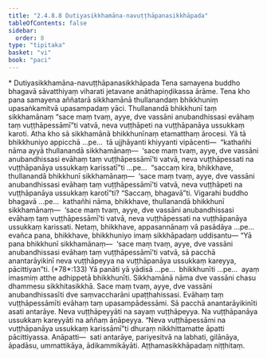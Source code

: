 ```yaml
---
title: "2.4.8.8 Dutiyasikkhamāna-navuṭṭhāpanasikkhāpada"
tableOfContents: false
sidebar:
  order: 8
type: "tipitaka"
basket: "vi"
book: "paci"
---
```



<DynamicBreadcrumb />

<Paragraph type="center" book="paci">
* Dutiyasikkhamāna-navuṭṭhāpanasikkhāpada
</Paragraph>

<Division number="1154" book="paci" e="ch" v="2" p="444">

<Paragraph number="3372" book="paci">
Tena samayena buddho bhagavā sāvatthiyaṃ viharati jetavane anāthapiṇḍikassa ārāme. Tena kho pana samayena aññatarā sikkhamānā thullanandaṃ bhikkhuniṃ upasaṅkamitvā upasampadaṃ yāci. Thullanandā bhikkhunī taṃ sikkhamānaṃ “sace maṃ tvaṃ, ayye, dve vassāni anubandhissasi evāhaṃ taṃ vuṭṭhāpessāmī”ti vatvā, neva vuṭṭhāpeti na vuṭṭhāpanāya ussukkaṃ karoti.
</Paragraph>

<Paragraph number="3373" book="paci">
Atha kho sā sikkhamānā bhikkhunīnaṃ etamatthaṃ ārocesi. Yā tā bhikkhuniyo appicchā …pe…  tā ujjhāyanti khiyyanti vipācenti—  “kathañhi nāma ayyā thullanandā sikkhamānaṃ—  ‘sace maṃ tvaṃ, ayye, dve vassāni anubandhissasi evāhaṃ taṃ vuṭṭhāpessāmī’ti vatvā, neva vuṭṭhāpessati na vuṭṭhāpanāya ussukkaṃ karissatī”ti …pe…  “saccaṃ kira, bhikkhave, thullanandā bhikkhunī sikkhamānaṃ—  ‘sace maṃ tvaṃ, ayye, dve vassāni anubandhissasi evāhaṃ taṃ vuṭṭhāpessāmī’ti vatvā, neva vuṭṭhāpeti na vuṭṭhāpanāya ussukkaṃ karotī”ti? “Saccaṃ, bhagavā”ti. Vigarahi buddho bhagavā …pe…  kathañhi nāma, bhikkhave, thullanandā bhikkhunī sikkhamānaṃ—  ‘sace maṃ tvaṃ, ayye, dve vassāni anubandhissasi evāhaṃ taṃ vuṭṭhāpessāmī’ti vatvā, neva vuṭṭhāpessati na vuṭṭhāpanāya ussukkaṃ karissati. Netaṃ, bhikkhave, appasannānaṃ vā pasādāya …pe…  evañca pana, bhikkhave, bhikkhuniyo imaṃ sikkhāpadaṃ uddisantu—
</Paragraph>

</Division>
<Division number="1155" book="paci" e="ch" v="2" p="444">

<Paragraph number="3374" book="paci">
<Emphasis>“Yā pana bhikkhunī sikkhamānaṃ—  ‘sace maṃ tvaṃ, ayye, dve vassāni anubandhissasi evāhaṃ taṃ vuṭṭhāpessāmī’ti vatvā, sā pacchā anantarāyikinī</Emphasis> <Emphasis>neva vuṭṭhāpeyya na vuṭṭhāpanāya ussukkaṃ kareyya, pācittiyan”</Emphasis>ti. (*78*:<Emphasis>133</Emphasis>)
</Paragraph>

</Division>
<Division number="1156" book="paci" e="ch" v="2" p="445">

<Paragraph number="3375" book="paci">
<Emphasis>Yā panā</Emphasis>ti yā yādisā …pe…  <Emphasis>bhikkhunī</Emphasis>ti …pe…  ayaṃ imasmiṃ atthe adhippetā bhikkhunīti.
</Paragraph>

<Paragraph number="3376" book="paci">
<Emphasis>Sikkhamānā</Emphasis> nāma dve vassāni chasu dhammesu sikkhitasikkhā.
</Paragraph>

<Paragraph number="3377" book="paci">
<Emphasis>Sace maṃ tvaṃ, ayye, dve vassāni anubandhissasī</Emphasis>ti dve saṃvaccharāni upaṭṭhahissasi.
</Paragraph>

<Paragraph number="3378" book="paci">
<Emphasis>Evāhaṃ taṃ vuṭṭhāpessāmī</Emphasis>ti evāhaṃ taṃ upasampādessāmi.
</Paragraph>

<Paragraph number="3379" book="paci">
<Emphasis>Sā pacchā anantarāyikinī</Emphasis>ti asati antarāye.
</Paragraph>

<Paragraph number="3380" book="paci">
<Emphasis>Neva vuṭṭhāpeyyā</Emphasis>ti na sayaṃ vuṭṭhāpeyya.
</Paragraph>

<Paragraph number="3381" book="paci">
<Emphasis>Na vuṭṭhāpanāya ussukkaṃ kareyyā</Emphasis>ti na aññaṃ āṇāpeyya. “Neva vuṭṭhāpessāmi na vuṭṭhāpanāya ussukkaṃ karissāmī”ti dhuraṃ nikkhittamatte āpatti pācittiyassa.
</Paragraph>

</Division>
<Division number="1157" book="paci" e="ch" v="2" p="445">

<Paragraph number="3382" book="paci">
Anāpatti—  sati antarāye, pariyesitvā na labhati, gilānāya, āpadāsu, ummattikāya, ādikammikāyāti.

</Paragraph>
</Division>

<Paragraph number="3383" type="center" book="paci">
Aṭṭhamasikkhāpadaṃ niṭṭhitaṃ.
</Paragraph>